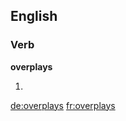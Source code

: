 ==English==

===Verb===
'''overplays'''

# {{third-person singular of|overplay}}

[[de:overplays]]
[[fr:overplays]]